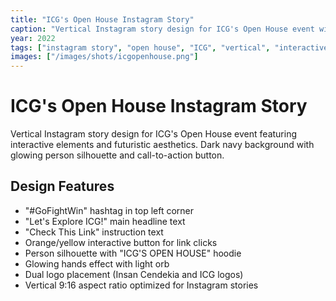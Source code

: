 ```yaml
---
title: "ICG's Open House Instagram Story"
caption: "Vertical Instagram story design for ICG's Open House event with interactive button"
year: 2022
tags: ["instagram story", "open house", "ICG", "vertical", "interactive"]
images: ["/images/shots/icgopenhouse.png"]
---
```


# ICG's Open House Instagram Story

Vertical Instagram story design for ICG's Open House event featuring interactive elements and futuristic aesthetics. Dark navy background with glowing person silhouette and call-to-action button.

## Design Features
- "#GoFightWin" hashtag in top left corner
- "Let's Explore ICG!" main headline text
- "Check This Link" instruction text
- Orange/yellow interactive button for link clicks
- Person silhouette with "ICG'S OPEN HOUSE" hoodie
- Glowing hands effect with light orb
- Dual logo placement (Insan Cendekia and ICG logos)
- Vertical 9:16 aspect ratio optimized for Instagram stories